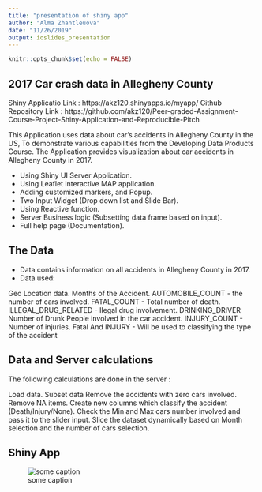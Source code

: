 ```yaml
---
title: "presentation of shiny app"
author: "Alma Zhantleuova"
date: "11/26/2019"
output: ioslides_presentation
---
```


```r
knitr::opts_chunk$set(echo = FALSE)
```

## 2017 Car crash data in Allegheny County

Shiny Applicatio Link : https://akz120.shinyapps.io/myapp/ 
Github Repository Link : https://github.com/akz120/Peer-graded-Assignment-Course-Project-Shiny-Application-and-Reproducible-Pitch 

This Application uses data about car's accidents in Allegheny County in the US, To demonstrate various capabilities from the Developing Data Products Course.
The Application provides visualization about car accidents in Allegheny County in 2017.

- Using Shiny UI Server Application. 
- Using Leaflet interactive MAP application. 
- Adding customized markers, and Popup. 
- Two Input Widget (Drop down list and Slide Bar).
- Using Reactive function. 
- Server Business logic (Subsetting data frame based on input).
- Full help page (Documentation)</font>.

## The Data 

- Data contains information on all accidents in Allegheny County in 2017.
- Data used: 

Geo Location data. 
Months of the Accident. 
AUTOMOBILE_COUNT -  the number of cars involved. 
FATAL_COUNT - Total number of death. 
ILLEGAL_DRUG_RELATED - Ilegal drug involvement. 
DRINKING_DRIVER Number of Drunk People involved in the car accident. 
INJURY_COUNT - Number of injuries. 
Fatal And INJURY - Will be used to classifying the type of the accident 
   

## Data and Server calculations 

The following calculations are done in the server :

Load data. 
Subset data 
Remove the accidents with zero cars involved. 
Remove NA items.
Create new columns which classify the accident (Death/Injury/None).
Check the Min and Max cars number involved and pass it to the slider input.
Slice the dataset dynamically based on Month selection and the number of cars selection. 

## Shiny App

![some caption](ShinyApp.PNG)